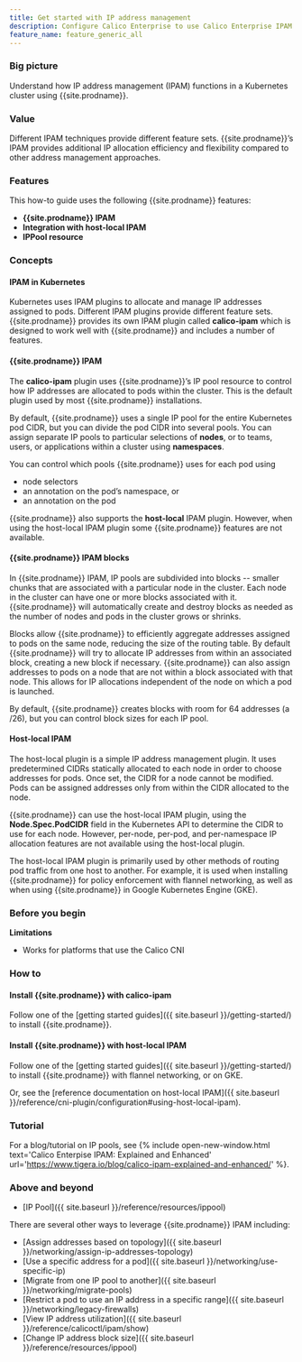 ```yaml
---
title: Get started with IP address management
description: Configure Calico Enterprise to use Calico Enterprise IPAM or host-local IPAM, and when to use one or the other.
feature_name: feature_generic_all
---
```


### Big picture

Understand how IP address management (IPAM) functions in a Kubernetes cluster using {{site.prodname}}.

### Value

Different IPAM techniques provide different feature sets. {{site.prodname}}’s IPAM provides additional IP allocation efficiency and flexibility compared to other address management approaches.

### Features

This how-to guide uses the following {{site.prodname}} features:

- **{{site.prodname}} IPAM**
- **Integration with host-local IPAM**
- **IPPool resource**

### Concepts

#### IPAM in Kubernetes

Kubernetes uses IPAM plugins to allocate and manage IP addresses assigned to pods. Different IPAM plugins provide different feature sets. {{site.prodname}} provides its own IPAM plugin called **calico-ipam** which is designed to work well with {{site.prodname}} and includes a number of features.

#### {{site.prodname}} IPAM

The **calico-ipam** plugin uses {{site.prodname}}’s IP pool resource to control how IP addresses are allocated to pods within the cluster. This is the default plugin used by most {{site.prodname}} installations.

By default, {{site.prodname}} uses a single IP pool for the entire Kubernetes pod CIDR, but you can divide the pod CIDR into several pools. You can assign separate IP pools to particular selections of **nodes**, or to teams, users, or applications within a cluster using **namespaces**.

You can control which pools {{site.prodname}} uses for each pod using

- node selectors
- an annotation on the pod’s namespace, or
- an annotation on the pod

{{site.prodname}} also supports the **host-local** IPAM plugin. However, when using the host-local IPAM plugin some {{site.prodname}} features are not available.

#### {{site.prodname}} IPAM blocks

In {{site.prodname}} IPAM, IP pools are subdivided into blocks -- smaller chunks that are associated with a particular node in the cluster. Each node in the cluster can have one or more blocks associated with it. {{site.prodname}} will automatically create and destroy blocks as needed as the number of nodes and pods in the cluster grows or shrinks.

Blocks allow {{site.prodname}} to efficiently aggregate addresses assigned to pods on the same node, reducing the size of the routing table. By default {{site.prodname}} will try to allocate IP addresses from within an associated block, creating a new block if necessary. {{site.prodname}} can also assign addresses to pods on a node that are not within a block associated with that node. This allows for IP allocations independent of the node on which a pod is launched.

By default, {{site.prodname}} creates blocks with room for 64 addresses (a /26), but you can control block sizes for each IP pool.

#### Host-local IPAM

The host-local plugin is a simple IP address management plugin. It uses predetermined CIDRs statically allocated to each node in order to choose addresses for pods. Once set, the CIDR for a node cannot be modified. Pods can be assigned addresses only from within the CIDR allocated to the node.

{{site.prodname}} can use the host-local IPAM plugin, using the **Node.Spec.PodCIDR** field in the Kubernetes API to determine the CIDR to use for each node. However, per-node, per-pod, and per-namespace IP allocation features are not available using the host-local plugin.

The host-local IPAM plugin is primarily used by other methods of routing pod traffic from one host to another. For example, it is used when installing {{site.prodname}} for policy enforcement with flannel networking, as well as when using {{site.prodname}} in Google Kubernetes Engine (GKE).

### Before you begin

**Limitations**

- Works for platforms that use the Calico CNI

### How to

#### Install {{site.prodname}} with calico-ipam

Follow one of the [getting started guides]({{ site.baseurl }}/getting-started/) to install {{site.prodname}}.

#### Install {{site.prodname}} with host-local IPAM

Follow one of the [getting started guides]({{ site.baseurl }}/getting-started/) to install {{site.prodname}} with flannel networking, or on GKE.

Or, see the [reference documentation on host-local IPAM]({{ site.baseurl }}/reference/cni-plugin/configuration#using-host-local-ipam).

### Tutorial

For a blog/tutorial on IP pools, see {% include open-new-window.html text='Calico Enterpise IPAM: Explained and Enhanced' url='https://www.tigera.io/blog/calico-ipam-explained-and-enhanced/' %}.

### Above and beyond

- [IP Pool]({{ site.baseurl }}/reference/resources/ippool)

There are several other ways to leverage {{site.prodname}} IPAM including:

- [Assign addresses based on topology]({{ site.baseurl }}/networking/assign-ip-addresses-topology)
- [Use a specific address for a pod]({{ site.baseurl }}/networking/use-specific-ip)
- [Migrate from one IP pool to another]({{ site.baseurl }}/networking/migrate-pools)
- [Restrict a pod to use an IP address in a specific range]({{ site.baseurl }}/networking/legacy-firewalls)
- [View IP address utilization]({{ site.baseurl }}/reference/calicoctl/ipam/show)
- [Change IP address block size]({{ site.baseurl }}/reference/resources/ippool)
